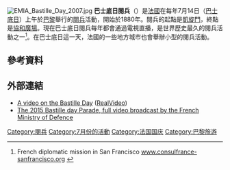 [[File:EMIA_Bastille_Day_2007.jpg|thumb]]
'''巴士底日閱兵'''（'''{{lang-fr|Défilé militaire du 14 Juillet}}'''）是[[法國|法國]]在每年7月14日（[[巴士底日|巴士底日]]）上午於[[巴黎|巴黎]]舉行的[[閱兵|閱兵]]活動，開始於1880年。閱兵的起點是[[凱旋門|凱旋門]]，終點是[[協和廣場|協和廣場]]。現在巴士底日閱兵每年都會通過電視直播，是世界歷史最久的閱兵活動之一<ref>French diplomatic mission in San Francisco [http://www.consulfrance-sanfrancisco.org/spip.php?article3015 www.consulfrance-sanfrancisco.org] {{webarchive|url=https://web.archive.org/web/20140715003242/http://www.consulfrance-sanfrancisco.org/spip.php?article3015 |date=2014-07-15 }}</ref>。在巴士底日這一天，法國的一些地方城市也會舉辦小型的閱兵活動。

==參考資料==
{{reflist}}
==外部連結==
{{Commons category|Bastille Day military parade}}
* [http://www.diplomatie.gouv.fr/fr/IMG/france/14juillet-v-franc-bd.rm A video on the Bastille Day] {{Wayback|url=http://www.diplomatie.gouv.fr/fr/IMG/france/14juillet-v-franc-bd.rm |date=20160303191125 }} ([[RealVideo|RealVideo]])
* [https://www.youtube.com/watch?v=sTT6W-b3RaA The 2015 Bastille day Parade, full video broadcast by the French Ministry of Defence] {{Webarchive|url=http://archive.wikiwix.com/cache/20200410051617/https://www.youtube.com/watch?v=sTT6W-b3RaA |date=2020-04-10 }}

{{巴黎名胜|nocat}}
[[Category:閱兵|Category:閱兵]]
[[Category:7月份的活動|Category:7月份的活動]]
[[Category:法国国庆|Category:法国国庆]]
[[Category:巴黎旅游|Category:巴黎旅游]]